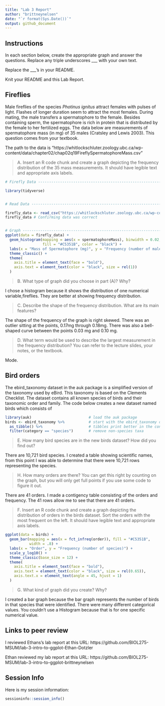 ```yaml
---
title: "Lab 3 Report"
author: "brittneynelsen"
date: "`r format(Sys.Date())`"
output: github_document
---
```


## Instructions

In each section below, create the appropriate graph and answer the questions. Replace any triple underscores \_\_\_ with your own text.

Replace the \_\_\_'s in your README.

Knit your README and this Lab Report.

## Fireflies

Male fireflies of the species *Photinus ignitus* attract females with pulses of light. Flashes of longer duration seem to attract the most females. During mating, the male transfers a spermatophore to the female. Besides containing sperm, the spermatophore is rich in protein that is distributed by the female to her fertilized eggs. The data below are measurements of spermatophore mass (in mg) of 35 males (Cratsley and Lewis 2003). This question comes from your textbook.

The path to the data is "https://whitlockschluter.zoology.ubc.ca/wp-content/data/chapter02/chap02q19FireflySpermatophoreMass.csv"

> A. Insert an R code chunk and create a graph depicting the frequency distribution of the 35 mass measurements. It should have legible text and appropriate axis labels.

```r
# Firefly Data -----------------------------------------------------------

library(tidyverse)


# Read Data -----------------------------------------------------------------

firefly_data <- read_csv("https://whitlockschluter.zoology.ubc.ca/wp-content/data/chapter02/chap02q19FireflySpermatophoreMass.csv")
firefly_data # Confirming data was correct


# Graph -------------------------------------------------------------------
ggplot(data = firefly_data) +
  geom_histogram(mapping = aes(x = spermatophoreMass), binwidth = 0.02,
                 fill = "#C5351B", color = "black") +
  labs(x = "Mass of Spermatophore (mg)", y = "Frequency (number of males)") +
  theme_classic() +
  theme(
    axis.title = element_text(face = "bold"),
    axis.text = element_text(color = "black", size = rel(1))
  )
```



> B. What type of graph did you choose in part (A)? Why?

I chose a histogram because it shows the distribution of one numerical variable,fireflies. They are better at showing frequency distribution.

> C. Describe the shape of the frequency distribution. What are its main features?

The shape of the frequency of the graph is right skewed. There was an outlier sitting at the points, 0.17mg through 0.18mg. There was also a bell-shaped curve between the points 0.03 mg and 0.10 mg. 

> D. What term would be used to describe the largest measurement in the frequency distribution? You can refer to the lecture slides, your notes, or the textbook.

Mode.

## Bird orders

The ebird_taxonomy dataset in the auk package is a simplified version of the taxonomy used by eBird. This taxonomy is based on the Clements Checklist. The dataset contains all known species of birds and their taxonomic order and family. The code below creates a new dataset named birds which consists of

```r
library(auk)                          # load the auk package
birds <- ebird_taxonomy %>%           # start with the ebird_taxonomy data
  as_tibble() %>%                     # tibbles print better in the console
  filter(category == "species")       # remove non-species taxa
```

> E. How many bird species are in the new birds dataset? How did you find out?

There are 10,721 bird species. I created a table showing scientific names, from this point I was able to determine that there were 10,721 rows representing the species.

> H. How many orders are there? You can get this right by counting on the graph, but you will only get full points if you use some code to figure it out.

There are 41 orders. I made a contigency table consisting of the orders and frequency. The 41 rows allow me to see that there are 41 orders.

> F. Insert an R code chunk and create a graph depicting the distribution of orders in the birds dataset. Sort the orders with the most frequent on the left. It should have legible text and appropriate axis labels.

```r
ggplot(data = birds) +
  geom_bar(mapping = aes(x = fct_infreq(order)), fill = "#C5351B", 
           width = .8) +
  labs(x = "Order", y = "Frequency (number of species)") +
  scale_y_log10() +
  theme_classic(base_size = 12) +
  theme(
    axis.title = element_text(face = "bold"),
    axis.text = element_text(color = "black", size = rel(0.65)),
    axis.text.x = element_text(angle = 45, hjust = 1)
  )  
```


> G. What kind of graph did you create? Why?

I created a bar graph because the bar graph represents the number of birds in that species that were identified. There were many different categorical values. You couldn't use a Histogram because that is for one specific numerical value.

## Links to peer review

I reviewed Ethans's lab report at this URL: https://github.com/BIOL275-MSUM/lab-3-intro-to-ggplot-Ethan-Dotzler

Ethan reviewed my lab report at this URL: https://github.com/BIOL275-MSUM/lab-3-intro-to-ggplot-brittneynelsen

## Session Info

Here is my session information:

```r
sessioninfo::session_info()
```

